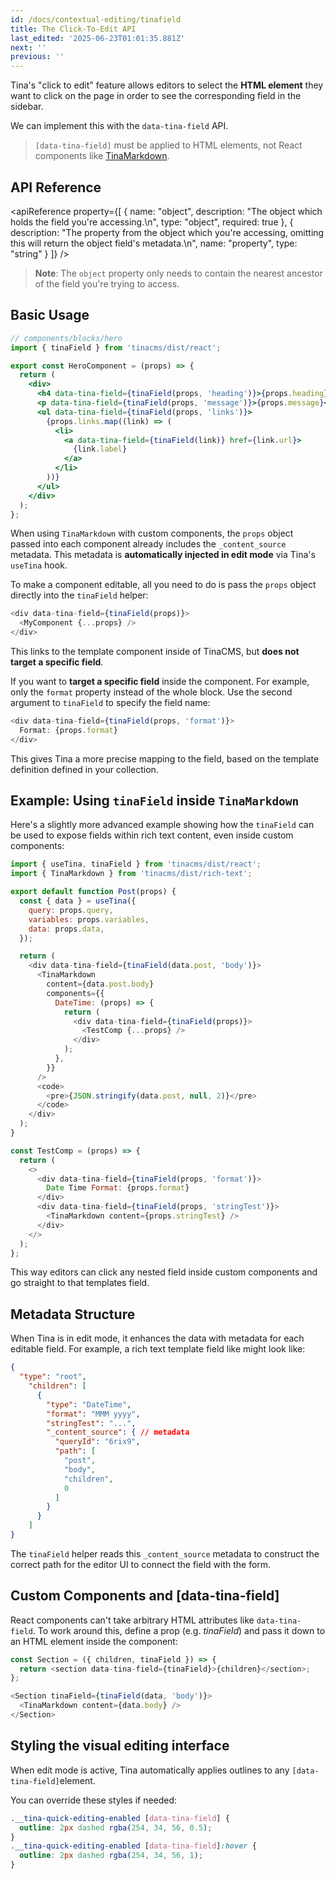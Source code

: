 ```yaml
---
id: /docs/contextual-editing/tinafield
title: The Click-To-Edit API
last_edited: '2025-06-23T01:01:35.881Z'
next: ''
previous: ''
---
```


Tina's "click to edit" feature allows editors to select the **HTML element** they want to click on the page in order to see the corresponding field in the sidebar.

We can implement this with the `data-tina-field` API.

> `[data-tina-field]` must be applied to HTML elements, not React components like [TinaMarkdown](https://tina.io/docs/editing/markdown#rendering-content-with-tinamarkdown).

## API Reference

<apiReference
  property={[
    {
      name: "object",
      description: "The object which holds the field you're accessing.\n",
      type: "object",
      required: true
    },
    {
      description:
        "The property from the object which you're accessing, omitting this will return the object field's metadata.\n",
      name: "property",
      type: "string"
    }
  ]}
/>

> **Note**: The `object` property only needs to contain the nearest ancestor of the field you're trying to access.

## Basic Usage

```jsx
// components/blocks/hero
import { tinaField } from 'tinacms/dist/react';

export const HeroComponent = (props) => {
  return (
    <div>
      <h4 data-tina-field={tinaField(props, 'heading')}>{props.heading}</h4>
      <p data-tina-field={tinaField(props, 'message')}>{props.message}</p>
      <ul data-tina-field={tinaField(props, 'links')}>
        {props.links.map((link) => (
          <li>
            <a data-tina-field={tinaField(link)} href={link.url}>
              {link.label}
            </a>
          </li>
        ))}
      </ul>
    </div>
  );
};
```

When using `TinaMarkdown` with custom components, the `props` object passed into each component already includes the `_content_source` metadata. This metadata is **automatically injected in edit mode** via Tina's `useTina` hook.

To make a component editable, all you need to do is pass the `props` object directly into the `tinaField` helper:

```javascript
<div data-tina-field={tinaField(props)}>
  <MyComponent {...props} />
</div>

```

This links to the template component inside of TinaCMS, but **does not target a specific field**.

If you want to **target a specific field** inside the component. For example, only the `format` property instead of the whole block. Use the second argument to `tinaField` to specify the field name:

```javascript
<div data-tina-field={tinaField(props, 'format')}>
  Format: {props.format}
</div>
```

This gives Tina a more precise mapping to the field, based on the template definition defined in your collection.

## Example: Using `tinaField` inside `TinaMarkdown`

Here's a slightly more advanced example showing how the `tinaField` can be used to expose fields within rich text content, even inside custom components:

```javascript
import { useTina, tinaField } from 'tinacms/dist/react';
import { TinaMarkdown } from 'tinacms/dist/rich-text';

export default function Post(props) {
  const { data } = useTina({
    query: props.query,
    variables: props.variables,
    data: props.data,
  });

  return (
    <div data-tina-field={tinaField(data.post, 'body')}>
      <TinaMarkdown
        content={data.post.body}
        components={{
          DateTime: (props) => {
            return (
              <div data-tina-field={tinaField(props)}>
                <TestComp {...props} />
              </div>
            );
          },
        }}
      />
      <code>
        <pre>{JSON.stringify(data.post, null, 2)}</pre>
      </code>
    </div>
  );
}

const TestComp = (props) => {
  return (
    <>
      <div data-tina-field={tinaField(props, 'format')}>
        Date Time Format: {props.format}
      </div>
      <div data-tina-field={tinaField(props, 'stringTest')}>
        <TinaMarkdown content={props.stringTest} />
      </div>
    </>
  );
};

```

This way editors can click any nested field inside custom components and go straight to that templates field.

## Metadata Structure

When Tina is in edit mode, it enhances the data with metadata for each editable field. For example, a rich text template field like  might look like:

```json
{
  "type": "root",
    "children": [
      {
        "type": "DateTime",
        "format": "MMM yyyy",
        "stringTest": "...",
        "_content_source": { // metadata
          "queryId": "6rix9",
          "path": [
            "post",
            "body",
            "children",
            0
          ]
        }
      }
    ]
}

```

The `tinaField` helper reads this `_content_source` metadata to construct the correct path for the editor UI to connect the field with the form.

## Custom Components and \[data-tina-field]

React components can't take arbitrary HTML attributes like `data-tina-field`. To work around this, define a prop (e.g. *tinaField*) and pass it down to an HTML element inside the component:

```javascript
const Section = ({ children, tinaField }) => {
  return <section data-tina-field={tinaField}>{children}</section>;
};

<Section tinaField={tinaField(data, 'body')}>
  <TinaMarkdown content={data.body} />
</Section>

```

## Styling the visual editing interface

<WebmEmbed embedSrc="/video/quick-edit-demo.webm" />

When edit mode is active, Tina automatically applies outlines to any `[data-tina-field]`element.

You can override these styles if needed:

```css
.__tina-quick-editing-enabled [data-tina-field] {
  outline: 2px dashed rgba(254, 34, 56, 0.5);
}
.__tina-quick-editing-enabled [data-tina-field]:hover {
  outline: 2px dashed rgba(254, 34, 56, 1);
}
```
